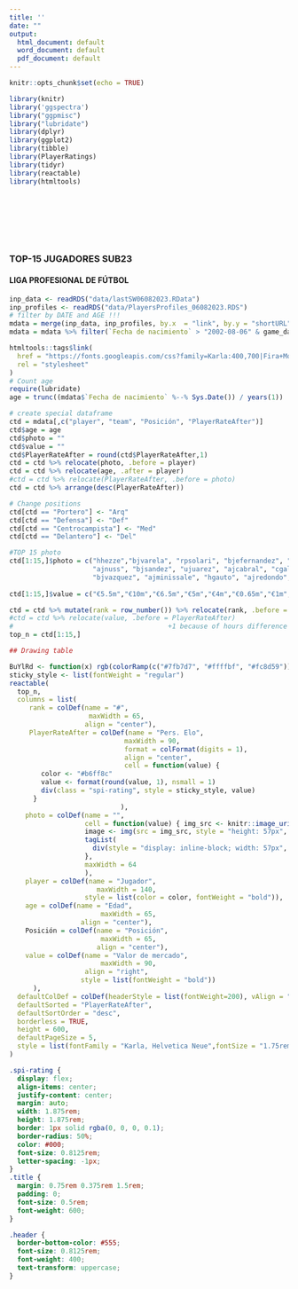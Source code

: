 ```yaml
---
title: ''
date: ""
output:
  html_document: default
  word_document: default
  pdf_document: default
---
```


```r
knitr::opts_chunk$set(echo = TRUE)
```

```r
library(knitr)
library('ggspectra')
library("ggpmisc")
library("lubridate")
library(dplyr)
library(ggplot2)
library(tibble)
library(PlayerRatings)
library(tidyr)
library(reactable)
library(htmltools)
```
<br>
<br>
<br>
<br>
<br>

###                     TOP-15 JUGADORES SUB23
####                LIGA PROFESIONAL DE FÚTBOL
```r
inp_data <- readRDS("data/lastSW06082023.RData")
inp_profiles <- readRDS("data/PlayersProfiles_06082023.RDS")
# filter by DATE and AGE !!!
mdata = merge(inp_data, inp_profiles, by.x  = "link", by.y = "shortURL")
mdata = mdata %>% filter(`Fecha de nacimiento` > "2002-08-06" & game_date > "2023-07-01" & Nacionalidad == "Argentina")

htmltools::tags$link(
  href = "https://fonts.googleapis.com/css?family=Karla:400,700|Fira+Mono&display=fallback",
  rel = "stylesheet"
)
# Count age
require(lubridate)
age = trunc((mdata$`Fecha de nacimiento` %--% Sys.Date()) / years(1))

# create special dataframe
ctd = mdata[,c("player", "team", "Posición", "PlayerRateAfter")]
ctd$age = age
ctd$photo = ""
ctd$value = ""
ctd$PlayerRateAfter = round(ctd$PlayerRateAfter,1)
ctd = ctd %>% relocate(photo, .before = player)
ctd = ctd %>% relocate(age, .after = player)
#ctd = ctd %>% relocate(PlayerRateAfter, .before = photo)
ctd = ctd %>% arrange(desc(PlayerRateAfter))

# Change positions
ctd[ctd == "Portero"] <- "Arq"
ctd[ctd == "Defensa"] <- "Def"
ctd[ctd == "Centrocampista"] <- "Med"
ctd[ctd == "Delantero"] <- "Del"

#TOP 15 photo
ctd[1:15,]$photo = c("hhezze","bjvarela", "rpsolari", "bjefernandez", "slgiay",
                     "ajnuss", "bjsandez", "ujuarez", "ajcabral", "cgalvan",
                     "bjvazquez", "ajminissale", "hgauto", "ajredondo", "tvillagra")
  
ctd[1:15,]$value = c("€5.5m","€10m","€6.5m","€5m","€4m","€0.65m","€1m","€0.6m","€1.5m","€0.4m","€4m","€0.125m","€1.5m","€0.4m","€5m")

ctd = ctd %>% mutate(rank = row_number()) %>% relocate(rank, .before = photo) 
#ctd = ctd %>% relocate(value, .before = PlayerRateAfter)
#                                       +1 because of hours difference
top_n = ctd[1:15,]
```

```r
## Drawing table

BuYlRd <- function(x) rgb(colorRamp(c("#7fb7d7", "#ffffbf", "#fc8d59"))(x), maxColorValue = 255)
sticky_style <- list(fontWeight = "regular")
reactable(
  top_n,
  columns = list(
     rank = colDef(name = "#",
                    maxWidth = 65,
                   align = "center"),
     PlayerRateAfter = colDef(name = "Pers. Elo",
                             maxWidth = 90,
                             format = colFormat(digits = 1),
                             align = "center",
                             cell = function(value) {
        color <- "#b6ff8c"
        value <- format(round(value, 1), nsmall = 1)
        div(class = "spi-rating", style = sticky_style, value)
      }
                            ),
    photo = colDef(name = "",
                   cell = function(value) { img_src <- knitr::image_uri(sprintf("players/top15y/%s.png", value))
                   image <- img(src = img_src, style = "height: 57px", alt = value)
                   tagList(
                     div(style = "display: inline-block; width: 57px", image))
                   },
                   maxWidth = 64
                   ),
    player = colDef(name = "Jugador",
                      maxWidth = 140,
                   style = list(color = color, fontWeight = "bold")),
    age = colDef(name = "Edad",
                       maxWidth = 65,
                  align = "center"),
    Posición = colDef(name = "Posición",
                       maxWidth = 65,
                      align = "center"),
    value = colDef(name = "Valor de mercado",
                       maxWidth = 90, 
                   align = "right",
                  style = list(fontWeight = "bold"))
      ),
  defaultColDef = colDef(headerStyle = list(fontWeight=200), vAlign = "center"),
  defaultSorted = "PlayerRateAfter",
  defaultSortOrder = "desc",
  borderless = TRUE,
  height = 600,
  defaultPageSize = 5,
  style = list(fontFamily = "Karla, Helvetica Neue",fontSize = "1.75rem"),
)
```


```css
.spi-rating {
  display: flex;
  align-items: center;
  justify-content: center;
  margin: auto;
  width: 1.875rem;
  height: 1.875rem;
  border: 1px solid rgba(0, 0, 0, 0.1);
  border-radius: 50%;
  color: #000;
  font-size: 0.8125rem;
  letter-spacing: -1px;
}
.title {
  margin: 0.75rem 0.375rem 1.5rem;
  padding: 0;
  font-size: 0.5rem;
  font-weight: 600;
}

.header {
  border-bottom-color: #555;
  font-size: 0.8125rem;
  font-weight: 400;
  text-transform: uppercase;
}
```
